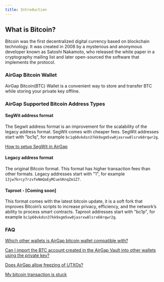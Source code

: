 ```yaml
---
title: Introduction
---
```



## What is Bitcoin?
Bitcoin was the first decentralized digital currency based on blockchain technology. It was created in 2008 by a mysterious and anonymous developer known as Satoshi Nakamoto, who released the white paper in a cryptography mailing list and later open-sourced the software that implements the protocol.

### AirGap Bitcoin Wallet
AirGap Bitcoin(BTC) Wallet is a convenient way to store and transfer BTC while storing your private key offline.

### AirGap Supported Bitcoin Address Types

#### SegWit address format

The Segwit address format is an improvement for the scalability of the legacy address format. SegWit comes with cheaper fees. SegWit addresses start with "bc1q", for example `bc1q60vkdsn37kk9xgm5vw0jasrxw8lsrx68rqwr2g`.

[How to setup SegWit in AirGap](https://medium.com/airgap-it/understanding-segwit-666abec4e774)

#### Legacy address format
The original Bitcoin format. This format has higher transaction fees than other formats. Legacy addresses start with "1", for example `13jw7krcy7rzvfeNmQaEyMCueSKnqZm1Z7`.

#### Taproot - [Coming soon]
This format comes with the latest bitcoin update, it is a soft fork that improves Bitcoin’s scripts to increase privacy, efficiency, and the network’s ability to process smart contracts. Taproot addresses start with "bc1p", for example `bc1p60vkdsn37kk9xgm5vw0jasrxw8lsrx68rqwr2g`.

### FAQ

[Which other wallets is AirGap bitcoin wallet compatible with?](https://support.airgap.it/currencies/bitcoin/wallet-compatibility)

[Can I import the BTC account created in the AirGap Vault into other wallets using the private key?](https://support.airgap.it/FAQ#can-i-import-the-btc-account-created-in-the-airgap-vault-into-other-wallets-using-the-private-key)

[Does AirGap allow freezing of UTXOs?](https://support.airgap.it/FAQ#does-airgap-allow-freezing-of-utxos)

[My bitcoin transaction is stuck](https://support.airgap.it/troubleshooting/currencies/bitcoin/transaction-stuck)








